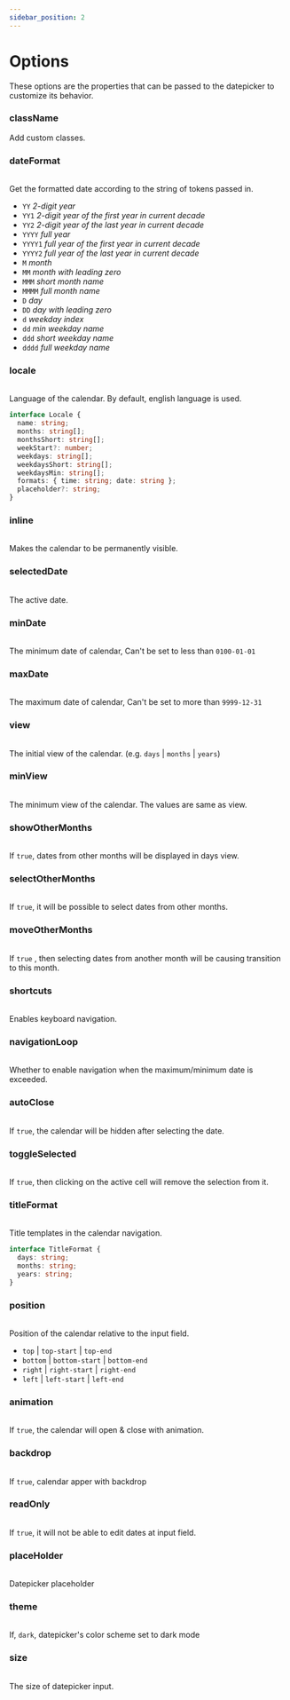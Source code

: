 ```yaml
---
sidebar_position: 2
---
```



# Options

These options are the properties that can be passed to the datepicker to customize its behavior.

### className

<Table type="string" />

Add custom classes.

### dateFormat

<Table type="string" defaults="YYYY-MM-DD" />

Get the formatted date according to the string of tokens passed in.

- `YY` _2-digit year_
- `YY1` _2-digit year of the first year in current decade_
- `YY2` _2-digit year of the last year in current decade_
- `YYYY` _full year_
- `YYYY1` _full year of the first year in current decade_
- `YYYY2` _full year of the last year in current decade_
- `M` _month_
- `MM` _month with leading zero_
- `MMM` _short month name_
- `MMMM` _full month name_
- `D` _day_
- `DD` _day with leading zero_
- `d` _weekday index_
- `dd` _min weekday name_
- `ddd` _short weekday name_
- `dddd` _full weekday name_

### locale

<Table type="Locale" />

Language of the calendar. By default, english language is used.

```typescript
interface Locale {
  name: string;
  months: string[];
  monthsShort: string[];
  weekStart?: number;
  weekdays: string[];
  weekdaysShort: string[];
  weekdaysMin: string[];
  formats: { time: string; date: string };
  placeholder?: string;
}
```

### inline

<Table type="boolean" defaults="false" />

Makes the calendar to be permanently visible.

### selectedDate

<Table type="Date" />

The active date.

### minDate

<Table type="Date" />

The minimum date of calendar, Can't be set to less than `0100-01-01`

### maxDate

<Table type="Date" />

The maximum date of calendar, Can't be set to more than `9999-12-31`

### view

<Table type="Date" defaults="days" />

The initial view of the calendar. (e.g. `days` | `months` | `years`)

### minView

<Table type="Date" defaults="days" />

The minimum view of the calendar. The values are same as view.

### showOtherMonths

<Table type="boolean" defaults="true" />

If `true`, dates from other months will be displayed in days view.

### selectOtherMonths

<Table type="boolean" defaults="true" />

If `true`, it will be possible to select dates from other months.

### moveOtherMonths

<Table type="boolean" defaults="true" />

If `true` , then selecting dates from another month will be causing transition to this month.

### shortcuts

<Table type="boolean" defaults="true" />

Enables keyboard navigation.

### navigationLoop

<Table type="boolean" defaults="true" />

Whether to enable navigation when the maximum/minimum date is exceeded.

### autoClose

<Table type="boolean" defaults="true" />

If `true`, the calendar will be hidden after selecting the date.

### toggleSelected

<Table type="boolean" defaults="true" />

If `true`, then clicking on the active cell will remove the selection from it.

### titleFormat

<Table
  type="TitleFormat"
  defaults="{ days: 'MMMM, <i>YYYY</i>', months: 'YYYY', years: 'YYYY1 - YYYY2' }"
/>

Title templates in the calendar navigation.

```typescript
interface TitleFormat {
  days: string;
  months: string;
  years: string;
}
```

### position

<Table type="string" defaults="bottom-start" />

Position of the calendar relative to the input field.

- `top` | `top-start` | `top-end`
- `bottom` | `bottom-start` | `bottom-end`
- `right` | `right-start` | `right-end`
- `left` | `left-start` | `left-end`

### animation

<Table type="boolean" defaults="true" />

If `true`, the calendar will open & close with animation.

### backdrop

<Table type="boolean" defaults="false" />

If `true`, calendar apper with backdrop

### readOnly

<Table type="boolean" defaults="false" />

If `true`, it will not be able to edit dates at input field.

### placeHolder

<Table type="string" />

Datepicker placeholder

### theme

<Table type="light | dark" defaults="light" />

If, `dark`, datepicker's color scheme set to dark mode

### size

<Table type="small | normal" defaults="normal" />

The size of datepicker input.
